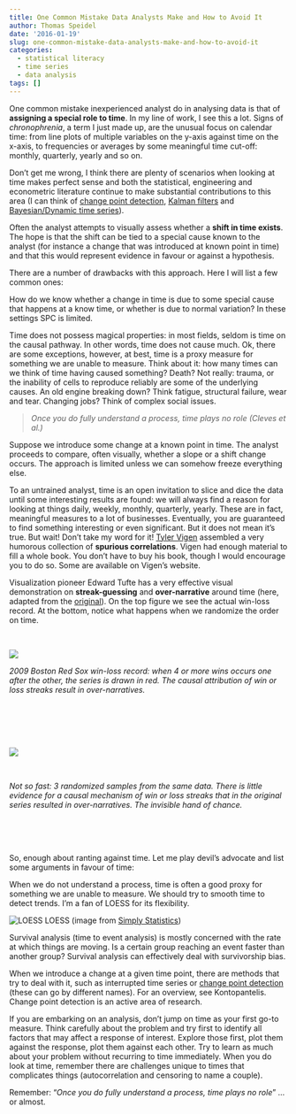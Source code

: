 ```yaml
---
title: One Common Mistake Data Analysts Make and How to Avoid It
author: Thomas Speidel
date: '2016-01-19'
slug: one-common-mistake-data-analysts-make-and-how-to-avoid-it
categories:
  - statistical literacy
  - time series
  - data analysis
tags: []
---
```



One common mistake inexperienced analyst do in analysing data is that of **assigning a special role to time**. In my line of work, I see this a lot.  Signs of *chronophrenia*, a term I just made up, are the unusual focus on calendar time: from line plots of multiple variables on the y-axis against time on the x-axis, to frequencies or averages by some meaningful time cut-off: monthly, quarterly, yearly and so on.

Don't get me wrong, I think there are plenty of scenarios when looking at time makes perfect sense and both the statistical, engineering and econometric literature continue to make substantial contributions to this area (I can think of [change point detection](https://en.wikipedia.org/wiki/Change_detection), [Kalman filters](https://en.wikipedia.org/wiki/Kalman_filter) and [Bayesian/Dynamic time series](http://www.springer.com/cda/content/document/cda_downloaddocument/9780387772370-c1.pdf?SGWID=0-0-45-771009-p173891512)).

Often the analyst attempts to visually assess whether a **shift in time exists**.  The hope is that the shift can be tied to a special cause known to the analyst (for instance a change that was introduced at known point in time) and that this would represent evidence in favour or against a hypothesis. 

There are a number of drawbacks with this approach.  Here I will list a few common ones:

How do we know whether a change in time is due to some special cause that happens at a know time,  or whether is due to normal variation? In these settings SPC is limited.

Time does not possess magical properties: in most fields, seldom is time on the causal pathway. In other words,  time does not cause much. Ok, there are some exceptions, however, at best, time is a proxy measure for something we are unable to measure. Think about it: how many times can we think of time having caused something? Death? Not really: trauma, or the inability of cells to reproduce reliably are some of the underlying causes.  An old engine breaking down?  Think fatigue, structural failure, wear and tear. Changing jobs? Think of complex social issues.  

> *Once you do fully understand a process, time plays no role (Cleves et al.)*

Suppose we introduce some change at a known point in time. The analyst proceeds to compare, often visually, whether a slope or a shift change occurs.  The approach is limited unless we can somehow freeze everything else.

To an untrained analyst, time is an open invitation to slice and dice the data until some interesting results are found: we will always find a reason for looking at things daily, weekly, monthly, quarterly, yearly.  These are in fact, meaningful measures to a lot of businesses.  Eventually, you are guaranteed to find something interesting or even significant. But it does not mean it's true.  But wait! Don't take my word for it!  [Tyler Vigen](http://www.tylervigen.com/spurious-correlations) assembled a very humorous collection of **spurious correlations**. Vigen had enough material to fill a whole book.  You don't have to buy his book, though I would encourage you to do so.  Some are available on Vigen's website.  

Visualization pioneer Edward Tufte has a very effective visual demonstration on **streak-guessing** and **over-narrative** around time (here, adapted from the [original](https://www.edwardtufte.com/bboard/q-and-a-fetch-msg?msg_id=0001OR)). On the top figure we see the actual win-loss record.  At the bottom, notice what happens when we randomize the order on time.

<br>

![](winning_streak_1.png)
<br>

*2009 Boston Red Sox win-loss record: when 4 or more wins occurs one after the other, the series is drawn in red. The causal attribution of win or loss streaks result in over-narratives.*


<br><br><br><br>

![](winning_streak_2.png)

<br>

*Not so fast: 3 randomized samples from the same data. There is little evidence for a causal mechanism of win or loss streaks that in the original series resulted in over-narratives. The invisible hand of chance.*

<br><br><br>

So, enough about ranting against time. Let me play devil's advocate and list some arguments in favour of time:

When we do not understand a process, time is often a good proxy for something we are unable to measure. We should try to smooth time to detect trends.  I'm a fan of LOESS for its flexibility.

![LOESS](loess.gif)
LOESS (image from [Simply Statistics](https://simplystatistics.org/2017/08/08/code-for-my-educational-gifs/))

Survival analysis (time to event analysis) is mostly concerned with the rate at which things are moving.  Is a certain group reaching an event faster than another group? Survival analysis can effectively deal with survivorship bias.

When we introduce a change at a given time point, there are methods that try to deal with it, such as interrupted time series or [change point detection](https://en.wikipedia.org/wiki/Change_detection) (these can go by different names). For an overview, see Kontopantelis. Change point detection is an active area of research.

If you are embarking on an analysis, don't jump on time as your first go-to measure.  Think carefully about the problem and try first to identify all factors that may affect a response of interest.  Explore those first, plot them against the response, plot them against each other.  Try to learn as much about your problem without recurring to time immediately. When you do look at time, remember there are challenges unique to times that complicates things (autocorrelation and censoring to name a couple).

Remember: "*Once you do fully understand a process, time plays no role*" ... or almost.

